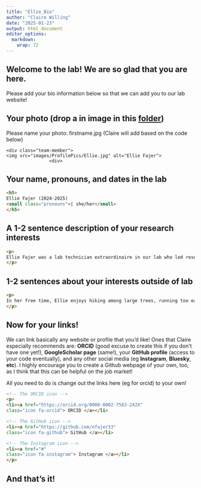 ```yaml
---
title: "Ellie_Bio"
author: "Claire Willing"
date: "2025-01-23"
output: html_document
editor_options: 
  markdown: 
    wrap: 72
---
```


## Welcome to the lab! We are so glad that you are here.

Please add your bio information below so that we can add you to our lab
website!

## Your photo (drop a in image in this [folder](https://drive.google.com/drive/folders/1b-t3DPjfUFfXADmTtV-1n9TBSngy8Q6j?usp=sharing))

Please name your photo: firstname.jpg (Claire will add based on the code
below)

<div>

```         
<div class="team-member">
<img src="images/ProfilePics/Ellie.jpg" alt="Ellie Fajer">
                <div>
```

</div>

## Your name, pronouns, and dates in the lab

<div>

``` html
<h5>
Ellie Fajer (2024-2025)
<small class="pronouns">| she/her</small>
</h5>
```

</div>

## A 1-2 sentence description of your research interests

<div>

``` html
<p>
Ellie Fajer was a lab technician extraordinaire in our lab who led research on fungal diversity across forest stand ages and contributed to several projects in the lab. Now a Fulbright Scholar in New Zealand, Ellie is investigating how fungal endophytes can help mitigate the spread of Kauri Dieback.
</p>
```

</div>

## 1-2 sentences about your interests outside of lab

<div>

``` html
<p>
In her free time, Ellie enjoys hiking among large trees, running too early in the morning, playing trumpet, baking/cooking vegan treats, and working on her chaco tan.
</p>
```

</div>

## Now for your links!

We can link basically any website or profile that you'd like! Ones that
Claire especially recommends are: **ORCID** (good excuse to create this
if you don't have one yet!), **GoogleScholar page** (same!), your
**GitHub profile** (access to your code eventually), and any other
social media (eg **Instagram**, **Bluesky**, **etc**). I highly
encourage you to create a Github webpage of your own, too, as I think
that this can be helpful on the job market!

All you need to do is change out the links here (eg for orcid) to your
own!

<div>

``` html
<!-- The ORCID icon -->
<p>
<li><a href="https://orcid.org/0000-0002-7563-242X" 
class="icon fa-orcid"> ORCID </a></li>

<!-- The GitHub icon -->
<li><a href="https://github.com/efajer33" 
class="icon fa-github"> GitHub </a></li>

<!-- The Instagram icon -->
<li><a href="#" 
class="icon fa-instagram"> Instagram </a></li>
</p>
```

</div>

## And that's it!
